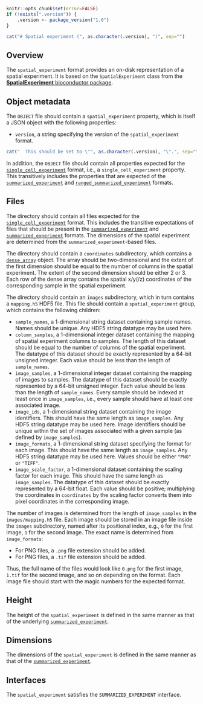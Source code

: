 ```r
knitr::opts_chunk$set(error=FALSE)
if (!exists(".version")) {
    .version <- package_version("1.0")
}
```

```r
cat("# Spatial experiment (", as.character(.version), ")", sep="")
```

## Overview

The `spatial_experiment` format provides an on-disk representation of a spatial experiment. 
It is based on the `SpatialExperiment` class from the [**SpatialExperiment** bioconductor package](https://bioconductor.org/packages/SpatialExperiment).

## Object metadata

The `OBJECT` file should contain a `spatial_experiment` property, which is itself a JSON object with the following properties:

- `version`, a string specifying the version of the `spatial_experiment` format.
```r
cat("  This should be set to \"", as.character(.version), "\".", sep="")
```

In addition, the `OBJECT` file should contain all properties expected for the [`single_cell_experiment`](../single_cell_experiment) format, i.e., a `single_cell_experiment` property.
This transitively includes the properties that are expected of the [`summarized_experiment`](../summarized_experiment) and [`ranged_summarized_experiment`](../ranged_summarized_experiment) formats. 

## Files

The directory should contain all files expected for the [`single_cell_experiment`](../single_cell_experiment) format.
This includes the transitive expectations of files that should be present in the [`summarized_experiment`](../summarized_experiment) and [`summarized_experiment`](../ranged_summarized_experiment) formats.
The dimensions of the spatial experiment are determined from the `summarized_experiment`-based files.

The directory should contain a `coordinates` subdirectory, which contains a [`dense_array`](../dense_array) object.
The array should be two-dimensional and the extent of the first dimension should be equal to the number of columns in the spatial experiment.
The extent of the second dimension should be either 2 or 3.
Each row of the dense array contains the spatial x/y(/z) coordinates of the corresponding sample in the spatial experiment.

The directory should contain an `images` subdirectory, which in turn contains a `mapping.h5` HDF5 file.
This file should contain a `spatial_experiment` group, which contains the following children:

- `sample_names`, a 1-dimensional string dataset containing sample names.
  Names should be unique.
  Any HDF5 string datatype may be used here.
- `column_samples`, a 1-dimensional integer dataset containing the mapping of spatial experiment columns to samples.
  The length of this dataset should be equal to the number of columns of the spatial experiment.
  The datatype of this dataset should be exactly represented by a 64-bit unsigned integer.
  Each value should be less than the length of `sample_names`.
- `image_samples`, a 1-dimensional integer dataset containing the mapping of images to samples.
  The datatype of this dataset should be exactly represented by a 64-bit unsigned integer.
  Each value should be less than the length of `sample_names`.
  Every sample should be indexed at least once in `image_samples`, i.e., every sample should have at least one associated image.
- `image_ids`, a 1-dimensional string dataset containing the image identifiers.
  This should have the same length as `image_samples`.
  Any HDF5 string datatype may be used here.
  Image identifiers should be unique within the set of images associated with a given sample (as defined by `image_samples`).
- `image_formats`, a 1-dimensional string dataset specifying the format for each image.
  This should have the same length as `image_samples`.
  Any HDF5 string datatype may be used here.
  Values should be either `"PNG"` or `"TIFF"`.
- `image_scale_factor`, a 1-dimensional dataset containing the scaling factor for each image.
  This should have the same length as `image_samples`.
  The datatype of this dataset should be exactly represented by a 64-bit float.
  Each value should be positive; multiplying the coordinates in `coordinates` by the scaling factor converts them into pixel coordinates in the corresponding image.

The number of images is determined from the length of `image_samples` in the `images/mapping.h5` file.
Each image should be stored in an image file inside the `images` subdirectory, named after its positional index, e.g., `0` for the first image, `1` for the second image.
The exact name is determined from `image_formats`:

- For PNG files, a `.png` file extension should be added.
- For PNG files, a `.tif` file extension should be added.

Thus, the full name of the files would look like `0.png` for the first image, `1.tif` for the second image, and so on depending on the format.
Each image file should start with the magic numbers for the expected format.

## Height

The height of the `spatial_experiment` is defined in the same manner as that of the underlying [`summarized_experiment`](../summarized_experiment).

## Dimensions

The dimensions of the `spatial_experiment` is defined in the same manner as that of the [`summarized_experiment`](../summarized_experiment).

## Interfaces

The `spatial_experiment` satisfies the `SUMMARIZED_EXPERIMENT` interface.
